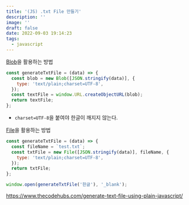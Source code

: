```yaml
---
title: '(JS) .txt File 만들기'
description: ''
image: ''
draft: false
date: 2022-09-03 19:14:23
tags:
  - javascript
---
```


[Blob](https://developer.mozilla.org/ko/docs/Web/API/Blob)을 활용하는 방법

```js
const generateTxtFile = (data) => {
  const blob = new Blob([JSON.stringify(data)], {
    type: 'text/plain;charset=UTF-8',
  });
  const textFile = window.URL.createObjectURL(blob);
  return textFile;
};
```

- `charset=UTF-8`을 붙여야 한글이 깨지지 않는다.

[File](https://developer.mozilla.org/ko/docs/Web/API/File)을 활용하는 방법

```js
const generateTxtFile = (data) => {
  const fileName = `test.txt`;
  const txtFile = new File([JSON.stringify(data)], fileName, {
    type: 'text/plain;charset=UTF-8',
  });
  return txtFile;
};
```

```js
window.open(generateTxtFile('한글'), '_blank');
```

https://www.thecodehubs.com/generate-text-file-using-plain-javascript/
